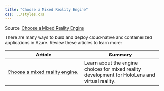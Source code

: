 ```yaml
---
title: "Choose a Mixed Reality Engine"
css: ../styles.css
---
```


Source: [Choose a Mixed Reality Engine](https://learn.microsoft.com/en-us/azure/architecture/guide/technology-choices/technology-choices-overview)

There are many ways to build and deploy cloud-native and containerized applications in Azure. Review these articles to learn more:

|Article|Summary|
|--|--|
|[Choose a mixed reality engine.](https://learn.microsoft.com/en-us/windows/mixed-reality/develop/choosing-an-engine?toc=/azure/architecture/toc.json&bc=/azure/architecture/_bread/toc.json)|Learn about the engine choices for mixed reality development for HoloLens and virtual reality.|
